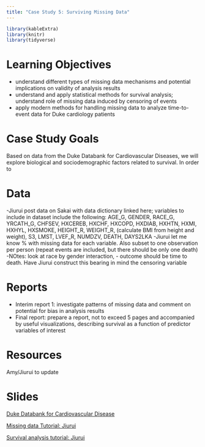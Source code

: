```yaml
---
title: "Case Study 5: Surviving Missing Data"
---
```


```r
library(kableExtra)
library(knitr)
library(tidyverse)
```


# Learning Objectives

- understand different types of missing data mechanisms and potential implications on validity of analysis results
- understand and apply statistical methods for survival analysis; understand role of missing data induced by censoring of events
- apply modern methods for handling missing data to analyze time-to-event data for Duke cardiology patients

# Case Study Goals
Based on data from the Duke Databank for Cardiovascular Diseases, we will explore biological and sociodemographic factors related to survival. In order to 

# Data

-Jiurui post data on Sakai with data dictionary linked here; variables to include in dataset include the following:  AGE_G, GENDER, RACE_G, YRCATH_G, CHFSEV, HXCEREB, HXCHF, HXCOPD, HXDIAB, HXHTN, HXMI, HXHYL, HXSMOKE, HEIGHT_R, WEIGHT_R, (calculate BMI from height and weight),  S3, LMST, LVEF_R, NUMDZV, DEATH, DAYS2LKA
-Jiurui let me know % with missing data for each variable. Also subset to one observation per person (repeat events are included, but there should be only one death)
-NOtes: look at race by gender interaction, 
- outcome should be time to death. Have Jiurui construct this bearing in mind the censoring variable

# Reports

- Interim report 1: investigate patterns of missing data and comment on potential for bias in analysis results
- Final report: prepare a report, not to exceed 5 pages and accompanied by useful visualizations, describing survival as a function of predictor variables of interest


# Resources

Amy/Jiurui to update


# Slides

[Duke Databank for Cardiovascular Disease](decks/cs05_1_deck.html)


[Missing data Tutorial: Jiurui](decks/cs05_2_deck.html)


[Survival analysis tutorial: Jiurui ](decks/cs05_3_deck.html)




